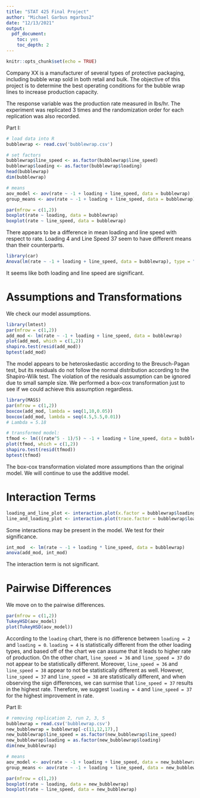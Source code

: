 ```yaml
---
title: "STAT 425 Final Project"
author: "Michael Garbus mgarbus2"
date: "12/13/2021"
output:
  pdf_document:
    toc: yes
    toc_depth: 2
---
```


```r
knitr::opts_chunk$set(echo = TRUE)
```

Company XX is a manufacturer of several types of protective packaging, including bubble wrap sold in both retail and bulk. The objective of this project is to determine the best operating conditions for the bubble wrap lines to increase production capacity.

The response variable was the production rate measured in lbs/hr. The experiment was replicated 3 times and the randomization order for each replication was also recorded.

Part I:

```r
# load data into R
bubblewrap <- read.csv('bubblewrap.csv') 
```

```r
# set factors
bubblewrap$line_speed <- as.factor(bubblewrap$line_speed)
bubblewrap$loading <- as.factor(bubblewrap$loading)
head(bubblewrap)
dim(bubblewrap)
```

```r
# means
aov_model <- aov(rate ~ -1 + loading + line_speed, data = bubblewrap)
group_means <- aov(rate ~ -1 + loading + line_speed, data = bubblewrap)
```

<!--Todo: Fix Margins-->
```r
par(mfrow = c(1,2))
boxplot(rate ~ loading, data = bubblewrap)
boxplot(rate ~ line_speed, data = bubblewrap)
```

There appears to be a difference in mean loading and line speed with respect to rate. Loading 4 and Line Speed 37 seem to have different means than their counterparts.

```r
library(car)
Anova(lm(rate ~ -1 + loading + line_speed, data = bubblewrap), type = "III")
```

It seems like both loading and line speed are significant.

# Assumptions and Transformations 

We check our model assumptions.

```r
library(lmtest)
par(mfrow = c(1,2))
add_mod <- lm(rate ~ -1 + loading + line_speed, data = bubblewrap)
plot(add_mod, which = c(1,2))
shapiro.test(resid(add_mod))
bptest(add_mod)
```

The model appears to be heteroskedastic according to the Breusch-Pagan test, but its residuals do not follow the normal distribution according to the Shapiro-Wilk test. The violation of the residuals assumption can be ignored due to small sample size. We performed a box-cox transformation just to see if we could achieve this assumption regardless.

```r
library(MASS)
par(mfrow = c(1,2))
boxcox(add_mod, lambda = seq(1,10,0.05))
boxcox(add_mod, lambda = seq(4.5,5.5,0.01))
# Lambda = 5.18
```

```r
# transformed model:
tfmod <- lm(((rate^5 - 1)/5) ~ -1 + loading + line_speed, data = bubblewrap)
plot(tfmod, which = c(1,2))
shapiro.test(resid(tfmod))
bptest(tfmod)
```

The box-cox transformation violated more assumptions than the original model. We will continue to use the additive model.

# Interaction Terms

```r
loading_and_line_plot <- interaction.plot(x.factor = bubblewrap$loading, response = bubblewrap$rate, trace.factor = bubblewrap$line_speed, fun = mean, col = c('red4','darkblue','darkgreen'), trace.label = "Loading Type", xlab = "Rate", ylab = "Line Speed")
line_and_loading_plot <- interaction.plot(trace.factor = bubblewrap$loading, response = bubblewrap$rate, x.factor = bubblewrap$line_speed, fun = mean, col = c('red4','darkblue','darkgreen'), trace.label = "Rate", xlab = "Loading Type", ylab = "Line Speed")
```

Some interactions may be present in the model. We test for their significance.    

```r
int_mod  <- lm(rate ~ -1 + loading * line_speed, data = bubblewrap)
anova(add_mod, int_mod)
```

The interaction term is not significant. 

# Pairwise Differences

We move on to the pairwise differences.

```r
par(mfrow = c(1,2))
TukeyHSD(aov_model)
plot(TukeyHSD(aov_model))
```

According to the `loading` chart, there is no difference between `loading = 2` and `loading = 0`. `loading = 4` is statistically different from the other loading types, and based off of the chart we can assume that it leads to higher rate of production. On the other chart, `line_speed = 36` and `line_speed = 37` do not appear to be statistically different. Moreover, `line_speed = 36` and `line_speed = 38` appear to not be statistically different as well. However, `line_speed = 37` and `line_speed = 38` are statistically different, and when observing the sign differences, we can surmise that `line_speed = 37` results in the highest rate. Therefore, we suggest `loading = 4` and `line_speed = 37` for the highest improvement in rate.

Part II:

```r
# removing replication 2, run 2, 3, 5
bubblewrap = read.csv('bubblewrap.csv') 
new_bubblewrap = bubblewrap[-c(11,12,17),]
new_bubblewrap$line_speed = as.factor(new_bubblewrap$line_speed)
new_bubblewrap$loading = as.factor(new_bubblewrap$loading)
dim(new_bubblewrap)
```

```r
# means
aov_model <- aov(rate ~ -1 + loading + line_speed, data = new_bubblewrap)
group_means <- aov(rate ~ -1 + loading + line_speed, data = new_bubblewrap)
```

```r
par(mfrow = c(1,2))
boxplot(rate ~ loading, data = new_bubblewrap)
boxplot(rate ~ line_speed, data = new_bubblewrap)
```




